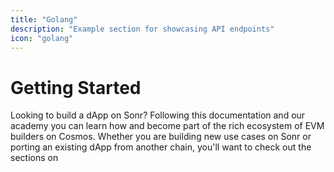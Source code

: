 ```yaml
---
title: "Golang"
description: "Example section for showcasing API endpoints"
icon: "golang"
---
```


# Getting Started

Looking to build a dApp on Sonr? Following this documentation and our academy
you can learn how and become part of the rich ecosystem of EVM builders on
Cosmos. Whether you are building new use cases on Sonr or porting an existing
dApp from another chain, you'll want to check out the sections on
